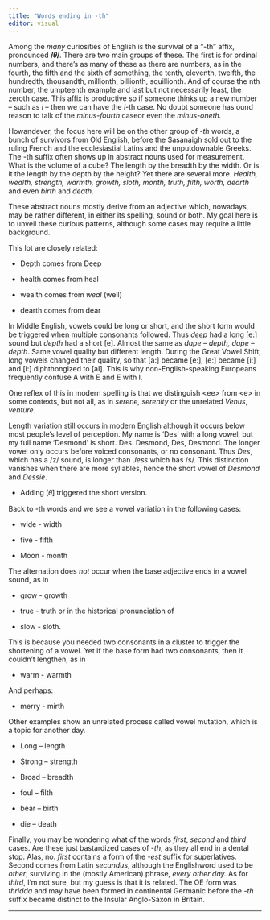 ```yaml
---
title: "Words ending in -th"
editor: visual
---
```


Among the *many* curiosities of English is the survival of a "-th" affix, pronounced **/𝜃/**. There are two main groups of these. The first is for ordinal numbers, and there's as many of these as there are numbers, as in the fourth, the fifth and the sixth of something, the tenth, eleventh, twelfth, the hundredth, thousandth, millionth, billionth, squillionth. And of course the nth number, the umpteenth example and last but not necessarily least, the zeroth case. This affix is productive so if someone thinks up a new number – such as *i* – then we can have the *i*-th case. No doubt someone has ound reason to talk of the *minus-fourth* caseor even the *minus-oneth.*

Howandever, the focus here will be on the other group of *-th* words, a bunch of survivors from Old English, before the Sasanaigh sold out to the ruling French and the ecclesiastial Latins and the unputdownable Greeks. The -th suffix often shows up in abstract nouns used for measurement. What is the volume of a cube? The length by the breadth by the width. Or is it the length by the depth by the height? Yet there are several more. *Health, wealth, strength, warmth, growth, sloth, month, truth, filth, worth, dearth* and even *birth* and *death*.

These abstract nouns mostly derive from an adjective which, nowadays, may be rather different, in either its spelling, sound or both. My goal here is to unveil these curious patterns, although some cases may require a little background.

This lot are closely related:

-   Depth comes from Deep

-   health comes from heal

-   wealth comes from *weal* (well)

-   dearth comes from dear

In Middle English, vowels could be long or short, and the short form would be triggered when multiple consonants followed. Thus *deep* had a long \[e:\] sound but *depth* had a short \[e\]. Almost the same as *dape – depth, dape – depth*. Same vowel quality but different length. During the Great Vowel Shift, long vowels changed their quality, so that \[a:\] became \[e:\], \[e:\] became \[i:\] and \[i:\] diphthongized to \[aI\]. This is why non-English-speaking Europeans frequently confuse A with E and E with I.

One reflex of this in modern spelling is that we distinguish \<ee\> from \<e\> in some contexts, but not all, as in *serene, serenity* or the unrelated *Venus*, *venture*.

Length variation still occurs in modern English although it occurs below most people's level of perception. My name is 'Des' with a long vowel, but my full name 'Desmond' is short. Des. Desmond, Des, Desmond. The longer vowel only occurs before voiced consonants, or no consonant. Thus *Des*, which has a /z/ sound, is longer than *Jess* which has /s/*.* This distinction vanishes when there are more syllables, hence the short vowel of *Desmond* and *Dessie*.

-   Adding \[𝜃\] triggered the short version.

Back to -th words and we see a vowel variation in the following cases:

-   wide - width

-   five - fifth

-   Moon - month

The alternation does *not* occur when the base adjective ends in a vowel sound, as in

-   grow - growth

-   true - truth or in the historical pronunciation of

-   slow - sloth.

This is because you needed two consonants in a cluster to trigger the shortening of a vowel. Yet if the base form had two consonants, then it couldn't lengthen, as in

-   warm - warmth

And perhaps:

-   merry - mirth

Other examples show an unrelated process called vowel mutation, which is a topic for another day.

-   Long – length

-   Strong – strength

-   Broad – breadth

-   foul – filth

-   bear – birth

-   die – death

Finally, you may be wondering what of the words *first*, *second* and *third* cases. Are these just bastardized cases of *-th*, as they all end in a dental stop. Alas, no. *first* contains a form of the *-est* suffix for superlatives. Second comes from Latin *secundus*, although the Englishword used to be *other*, surviving in the (mostly American) phrase, *every other day.* As for *third*, I'm not sure, but my guess is that it is related. The OE form was *thridda* and may have been formed in continental Germanic before the *-th* suffix became distinct to the Insular Anglo-Saxon in Britain.

------------------------------------------------------------------------
